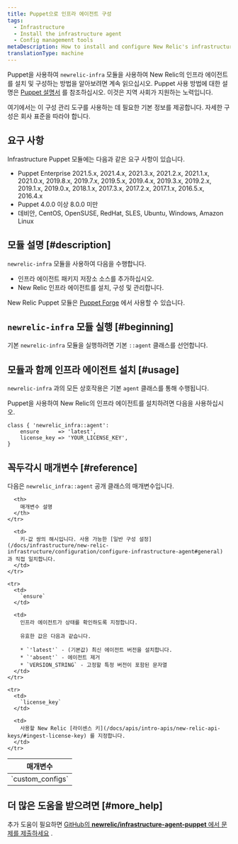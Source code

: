 ```yaml
---
title: Puppet으로 인프라 에이전트 구성
tags:
  - Infrastructure
  - Install the infrastructure agent
  - Config management tools
metaDescription: How to install and configure New Relic's infrastructure agent using Puppet config management.
translationType: machine
---
```


Puppet을 사용하여 `newrelic-infra` 모듈을 사용하여 New Relic의 인프라 에이전트를 설치 및 구성하는 방법을 알아보려면 계속 읽으십시오. Puppet 사용 방법에 대한 설명은 [Puppet 설명서](https://docs.puppet.com) 를 참조하십시오. 이것은 지역 사회가 지원하는 노력입니다.

여기에서는 이 구성 관리 도구를 사용하는 데 필요한 기본 정보를 제공합니다. 자세한 구성은 회사 표준을 따라야 합니다.

## 요구 사항

Infrastructure Puppet 모듈에는 다음과 같은 요구 사항이 있습니다.

* Puppet Enterprise 2021.5.x, 2021.4.x, 2021.3.x, 2021.2.x, 2021.1.x, 2021.0.x, 2019.8.x, 2019.7.x, 2019.5.x, 2019.4.x, 2019.3.x, 2019.2.x, 2019.1.x, 2019.0.x, 2018.1.x, 2017.3.x, 2017.2.x, 2017.1.x, 2016.5.x, 2016.4.x
* Puppet 4.0.0 이상 8.0.0 미만
* 데비안, CentOS, OpenSUSE, RedHat, SLES, Ubuntu, Windows, Amazon Linux

## 모듈 설명 [#description]

`newrelic-infra` 모듈을 사용하여 다음을 수행합니다.

* 인프라 에이전트 패키지 저장소 소스를 추가하십시오.
* New Relic 인프라 에이전트를 설치, 구성 및 관리합니다.

New Relic Puppet 모듈은 [Puppet Forge](https://forge.puppet.com/newrelic/newrelic_infra) 에서 사용할 수 있습니다.

## `newrelic-infra` 모듈 실행 [#beginning]

기본 `newrelic-infra` 모듈을 실행하려면 기본 `::agent` 클래스를 선언합니다.

## 모듈과 함께 인프라 에이전트 설치 [#usage]

`newrelic-infra` 과의 모든 상호작용은 기본 `agent` 클래스를 통해 수행됩니다.

Puppet을 사용하여 New Relic의 인프라 에이전트를 설치하려면 다음을 사용하십시오.

```
class { 'newrelic_infra::agent':
    ensure      => 'latest',
    license_key => 'YOUR_LICENSE_KEY',
}
```

## 꼭두각시 매개변수 [#reference]

다음은 `newrelic_infra::agent` 공개 클래스의 매개변수입니다.

<table>
  <thead>
    <tr>
      <th style={{ width: "200px" }}>
        매개변수
      </th>

      <th>
        매개변수 설명
      </th>
    </tr>
  </thead>

  <tbody>
    <tr>
      <td>
        `custom_configs`
      </td>

      <td>
        키-값 쌍의 해시입니다. 사용 가능한 [일반 구성 설정](/docs/infrastructure/new-relic-infrastructure/configuration/configure-infrastructure-agent#general) 과 직접 일치합니다.
      </td>
    </tr>

    <tr>
      <td>
        `ensure`
      </td>

      <td>
        인프라 에이전트가 상태를 확인하도록 지정합니다.

        유효한 값은 다음과 같습니다.

        * `'latest'` - (기본값) 최신 에이전트 버전을 설치합니다.
        * `'absent'` - 에이전트 제거
        * `VERSION_STRING` - 고정할 특정 버전이 포함된 문자열
      </td>
    </tr>

    <tr>
      <td>
        `license_key`
      </td>

      <td>
        사용할 New Relic [라이센스 키](/docs/apis/intro-apis/new-relic-api-keys/#ingest-license-key) 를 지정합니다.
      </td>
    </tr>
  </tbody>
</table>

## 더 많은 도움을 받으려면 [#more_help]

추가 도움이 필요하면 [GitHub의 **newrelic/infrastructure-agent-puppet** 에서 문제를 제출하세요](https://github.com/newrelic/infrastructure-agent-puppet/issues) .